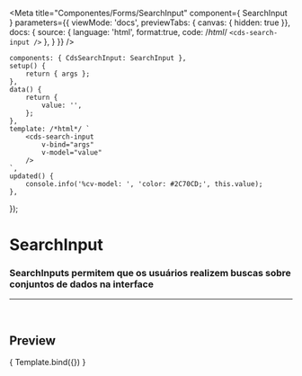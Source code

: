 
<Meta
	title="Componentes/Forms/SearchInput"
	component={ SearchInput }
	parameters={{
		viewMode: 'docs',
		previewTabs: { canvas: { hidden: true }},
		docs: {
			source: {
				language: 'html',
				format:true,
				code: /*html*/ 
`<cds-search-input />`
			},
		}
	}}
/>

	components: { CdsSearchInput: SearchInput },
	setup() {
		return { args };
	},
	data() {
		return {
			value: '',
		};
	},
	template: /*html*/ `
		<cds-search-input
			v-bind="args"
			v-model="value"
		/>
	`,
	updated() {
		console.info('%cv-model: ', 'color: #2C70CD;', this.value);
	},
});

# SearchInput

### SearchInputs permitem que os usuários realizem buscas sobre conjuntos de dados na interface
---
<br />

## Preview

<Canvas>
	<Story
		name="SearchInput"
		args={{
			modelValue: '',
			disabled: false,
			placeholder: 'Busque...',
			fluid: false,
		}}
	>
		{ Template.bind({}) }
	</Story>
</Canvas>

<ArgsTable story="SearchInput" />
